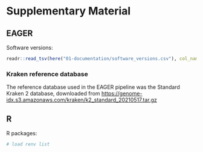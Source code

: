 # Supplementary Material

## EAGER

Software versions:

```r
readr::read_tsv(here("01-documentation/software_versions.csv"), col_names = c("Software", "Version"))
```

### Kraken reference database

The reference database used in the EAGER pipeline was the Standard Kraken 2 database,
downloaded from <https://genome-idx.s3.amazonaws.com/kraken/k2_standard_20210517.tar.gz>

## R

R packages:

```r
# load renv list
```

